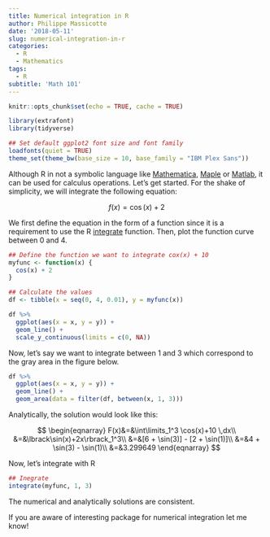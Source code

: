 ```yaml
---
title: Numerical integration in R
author: Philippe Massicotte
date: '2018-05-11'
slug: numerical-integration-in-r
categories:
  - R
  - Mathematics
tags:
  - R
subtitle: 'Math 101'
---
```


```r
knitr::opts_chunk$set(echo = TRUE, cache = TRUE)

library(extrafont)
library(tidyverse)

## Set default ggplot2 font size and font family
loadfonts(quiet = TRUE)
theme_set(theme_bw(base_size = 10, base_family = "IBM Plex Sans"))
```

Although R in not a symbolic language like [Mathematica](http://www.wolfram.com/mathematica/), [Maple](http://www.maplesoft.com/products/maple/) or [Matlab](http://www.mathworks.com/products/matlab/), it can be used for calculus operations. Let's get started. For the shake of simplicity, we will integrate the following equation:

$$
f(x) = \cos(x) + 2
$$

We first define the equation in the form of a function since it is a requirement to use the R [integrate](http://stat.ethz.ch/R-manual/R-devel/library/stats/html/integrate.html) function. Then, plot the function curve between 0 and 4.

```r
## Define the function we want to integrate cox(x) + 10
myfunc <- function(x) {
  cos(x) + 2
}

## Calculate the values
df <- tibble(x = seq(0, 4, 0.01), y = myfunc(x))

df %>%
  ggplot(aes(x = x, y = y)) +
  geom_line() +
  scale_y_continuous(limits = c(0, NA))
```

Now, let's say we want to integrate between 1 and 3 which correspond to the gray area in the figure below.

```r
df %>%
  ggplot(aes(x = x, y = y)) +
  geom_line() +
  geom_area(data = filter(df, between(x, 1, 3)))
```

Analytically, the solution would look like this:

$$
\begin{eqnarray}
 F(x)&=&\int\limits_1^3 \cos(x)+10 \,dx\\
  &=&\lbrack\sin(x)+2x\rbrack_1^3\\
  &=&[6 + \sin(3)] - [2 + \sin(1)]\\
  &=&4 + \sin(3) - \sin(1)\\
  &=&3.299649
\end{eqnarray}
$$

Now, let's integrate with R
```r
## Inegrate
integrate(myfunc, 1, 3)
```
The numerical and analytically solutions are consistent.

If you are aware of interesting package for numerical integration let me know!


